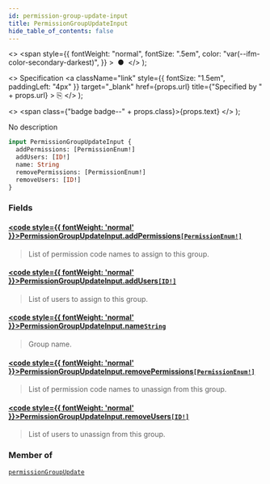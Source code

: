 ```yaml
---
id: permission-group-update-input
title: PermissionGroupUpdateInput
hide_table_of_contents: false
---
```


  <>
    <span
      style={{
        fontWeight: "normal",
        fontSize: ".5em",
        color: "var(--ifm-color-secondary-darkest)",
      }}
    >
      &nbsp;●&nbsp;
    </span>
  </>
);

  <>
    Specification
    <a
      className="link"
      style={{ fontSize: "1.5em", paddingLeft: "4px" }}
      target="\_blank"
      href={props.url}
      title={"Specified by " + props.url}
    >
      ⎘
    </a>
  </>
);

  <>
    <span class={"badge badge--" + props.class}>{props.text}</span>
  </>
);

No description

```graphql
input PermissionGroupUpdateInput {
  addPermissions: [PermissionEnum!]
  addUsers: [ID!]
  name: String
  removePermissions: [PermissionEnum!]
  removeUsers: [ID!]
}
```

### Fields

#### [<code style={{ fontWeight: 'normal' }}>PermissionGroupUpdateInput.<b>addPermissions</b></code>](#)<Bullet />[`[PermissionEnum!]`](../../api-reference/enums/permission-enum) <Badge class="secondary" text="list"/> <Badge class="secondary" text="enum"/>

> List of permission code names to assign to this group.

#### [<code style={{ fontWeight: 'normal' }}>PermissionGroupUpdateInput.<b>addUsers</b></code>](#)<Bullet />[`[ID!]`](../../api-reference/scalars/id) <Badge class="secondary" text="list"/> <Badge class="secondary" text="scalar"/>

> List of users to assign to this group.

#### [<code style={{ fontWeight: 'normal' }}>PermissionGroupUpdateInput.<b>name</b></code>](#)<Bullet />[`String`](../../api-reference/scalars/string) <Badge class="secondary" text="scalar"/>

> Group name.

#### [<code style={{ fontWeight: 'normal' }}>PermissionGroupUpdateInput.<b>removePermissions</b></code>](#)<Bullet />[`[PermissionEnum!]`](../../api-reference/enums/permission-enum) <Badge class="secondary" text="list"/> <Badge class="secondary" text="enum"/>

> List of permission code names to unassign from this group.

#### [<code style={{ fontWeight: 'normal' }}>PermissionGroupUpdateInput.<b>removeUsers</b></code>](#)<Bullet />[`[ID!]`](../../api-reference/scalars/id) <Badge class="secondary" text="list"/> <Badge class="secondary" text="scalar"/>

> List of users to unassign from this group.

### Member of

[`permissionGroupUpdate`](../../api-reference/mutations/permission-group-update) <Badge class="secondary" text="mutation"/>

